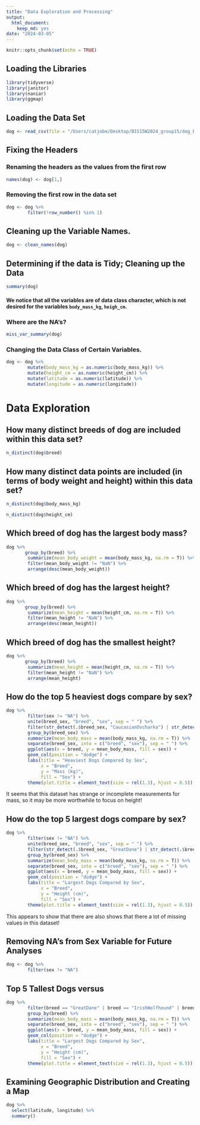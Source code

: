 ```yaml
---
title: "Data Exploration and Processing"
output: 
  html_document: 
    keep_md: yes
date: "2024-03-05"
---
```


```r
knitr::opts_chunk$set(echo = TRUE)
```

## Loading the Libraries

```r
library(tidyverse)
library(janitor)
library(naniar)
library(ggmap)
```

## Loading the Data Set   

```r
dog <- read_csv(file = "/Users/catjobe/Desktop/BIS15W2024_group15/dog_breeds_data/dogbreeddataset.xlsx - A.csv")
```

## Fixing the Headers

### Renaming the headers as the values from the first row  

```r
names(dog) <- dog[1,]
```

### Removing the first row in the data set  

```r
dog <- dog %>% 
        filter(!row_number() %in% 1) 
```

## Cleaning up the Variable Names.   

```r
dog <- clean_names(dog)
```

## Determining if the data is Tidy; Cleaning up the Data  

```r
summary(dog)
```

#### We notice that all the variables are of data class character, which is not desired for the variables `body_mass_kg`, `heigh_cm`.   

### Where are the NA's?   

```r
miss_var_summary(dog)
```

### Changing the Data Class of Certain Variables.   

```r
dog <- dog %>% 
        mutate(body_mass_kg = as.numeric(body_mass_kg)) %>% 
        mutate(height_cm = as.numeric(height_cm)) %>% 
        mutate(latitude = as.numeric(latitude)) %>% 
        mutate(longitude = as.numeric(longitude))
```

# Data Exploration   

## How many distinct breeds of dog are included within this data set?   

```r
n_distinct(dog$breed)
```

## How many distinct data points are included (in terms of body weight and height) within this data set?   

```r
n_distinct(dog$body_mass_kg)
```

```r
n_distinct(dog$height_cm)
```

## Which breed of dog has the largest body mass?    

```r
dog %>% 
       group_by(breed) %>% 
        summarize(mean_body_weight = mean(body_mass_kg, na.rm = T)) %>% 
        filter(mean_body_weight != "NaN") %>% 
        arrange(desc(mean_body_weight))
```

## Which breed of dog has the largest height?    

```r
dog %>% 
       group_by(breed) %>% 
        summarize(mean_height = mean(height_cm, na.rm = T)) %>% 
        filter(mean_height != "NaN") %>% 
        arrange(desc(mean_height))
```

## Which breed of dog has the smallest height?    

```r
dog %>% 
       group_by(breed) %>% 
        summarize(mean_height = mean(height_cm, na.rm = T)) %>% 
        filter(mean_height != "NaN") %>% 
        arrange(mean_height)
```

## How do the top 5 heaviest dogs compare by sex?       

```r
dog %>% 
        filter(sex != "NA") %>% 
        unite(breed_sex, "breed", "sex", sep = " ") %>% 
        filter(str_detect(.$breed_sex, "CaucasianOvcharka") | str_detect(.$breed_sex, "Boerboel") | str_detect(.$breed_sex, "EnglishMastiff") | str_detect(.$breed_sex, "SaintBernard") | str_detect(.$breed_sex, "TibetanMastiff")) %>% 
        group_by(breed_sex) %>% 
        summarize(mean_body_mass = mean(body_mass_kg, na.rm = T)) %>% 
        separate(breed_sex, into = c("breed", "sex"), sep = " ") %>% 
        ggplot(aes(x = breed, y = mean_body_mass, fill = sex)) +
        geom_col(position = "dodge") +
        labs(title = "Heaviest Dogs Compared by Sex",
             x = "Breed",
             y = "Mass (kg)",
             fill = "Sex") +
        theme(plot.title = element_text(size = rel(1.3), hjust = 0.5))
```

It seems that this dataset has strange or incomplete measurements for mass, so it may be more worthwhile to focus on height!   

## How do the top 5 largest dogs compare by sex?       

```r
dog %>% 
        filter(sex != "NA") %>% 
        unite(breed_sex, "breed", "sex", sep = " ") %>% 
        filter(str_detect(.$breed_sex, "GreatDane") | str_detect(.$breed_sex, "IrishWolfhound") | str_detect(.$breed_sex, "Landseer") | str_detect(.$breed_sex, "EnglishMastiff") | str_detect(.$breed_sex, "ScottishDeerhound")) %>% 
        group_by(breed_sex) %>% 
        summarize(mean_body_mass = mean(body_mass_kg, na.rm = T)) %>% 
        separate(breed_sex, into = c("breed", "sex"), sep = " ") %>% 
        ggplot(aes(x = breed, y = mean_body_mass, fill = sex)) +
        geom_col(position = "dodge") +
        labs(title = "Largest Dogs Compared by Sex",
             x = "Breed",
             y = "Height (cm)",
             fill = "Sex") +
        theme(plot.title = element_text(size = rel(1.3), hjust = 0.5))
```

This appears to show that there are also shows that there a lot of missing values in this dataset!   

## Removing NA's from Sex Variable for Future Analyses   

```r
dog <- dog %>% 
        filter(sex != "NA")
```

## Top 5 Tallest Dogs versus 

```r
dog %>%
        filter(breed == "GreatDane" | breed == "IrishWolfhound" | breed == "Akbash" | breed == "AnatolianShepherdDog" | breed == "ScottishDeerhound") %>%  
        group_by(breed) %>% 
        summarize(mean_body_mass = mean(body_mass_kg, na.rm = T)) %>% 
        separate(breed_sex, into = c("breed", "sex"), sep = " ") %>% 
        ggplot(aes(x = breed, y = mean_body_mass, fill = sex)) +
        geom_col(position = "dodge") +
        labs(title = "Largest Dogs Compared by Sex",
             x = "Breed",
             y = "Height (cm)",
             fill = "Sex") +
        theme(plot.title = element_text(size = rel(1.3), hjust = 0.5))
```

## Examining Geographic Distribution and Creating a Map  



```r
dog %>% 
  select(latitude, longitude) %>% 
  summary()
```
```r

```

